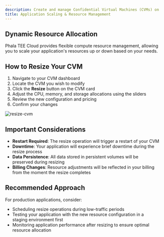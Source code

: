 ```yaml
---
description: Create and manage Confidential Virtual Machines (CVMs) on Phala Cloud.
title: Application Scaling & Resource Management
---
```



## Dynamic Resource Allocation

Phala TEE Cloud provides flexible compute resource management, allowing you to scale your application's resources up or down based on your needs.

## How to Resize Your CVM

1. Navigate to your CVM dashboard
2. Locate the CVM you wish to modify
3. Click the **Resize** button on the CVM card
4. Adjust the CPU, memory, and storage allocations using the sliders
5. Review the new configuration and pricing
6. Confirm your changes

<Frame caption="resize-cvm">
    <img src="/images/cloud-resize-cvm.png" alt="resize-cvm" />

</Frame>

## Important Considerations

* **Restart Required**: The resize operation will trigger a restart of your CVM
* **Downtime**: Your application will experience brief downtime during the resize process
* **Data Persistence**: All data stored in persistent volumes will be preserved during resizing
* **Billing Changes**: Resource adjustments will be reflected in your billing from the moment the resize completes

## Recommended Approach

For production applications, consider:

* Scheduling resize operations during low-traffic periods
* Testing your application with the new resource configuration in a staging environment first
* Monitoring application performance after resizing to ensure optimal resource allocation

